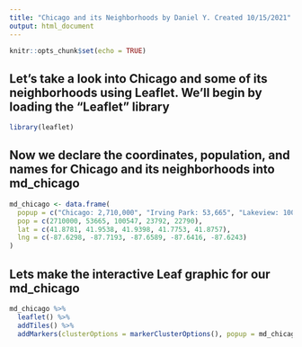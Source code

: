 ```yaml
---
title: "Chicago and its Neighborhoods by Daniel Y. Created 10/15/2021"
output: html_document
---
```


```r
knitr::opts_chunk$set(echo = TRUE)
```


## Let's take a look into Chicago and some of its neighborhoods using Leaflet. We'll begin by loading the "Leaflet" library
```r
library(leaflet)
```

## Now we declare the coordinates, population, and names for Chicago and its neighborhoods into md_chicago
```r

md_chicago <- data.frame(
  popup = c("Chicago: 2,710,000", "Irving Park: 53,665", "Lakeview: 100,547", "Englewood 23,792", "Downtown 22,790"),
  pop = c(2710000, 53665, 100547, 23792, 22790),
  lat = c(41.8781, 41.9538, 41.9398, 41.7753, 41.8757),
  lng = c(-87.6298, -87.7193, -87.6589, -87.6416, -87.6243)  
)
```

## Lets make the interactive Leaf graphic for our md_chicago
```r
md_chicago %>%
  leaflet() %>%
  addTiles() %>%
  addMarkers(clusterOptions = markerClusterOptions(), popup = md_chicago$popup)
```